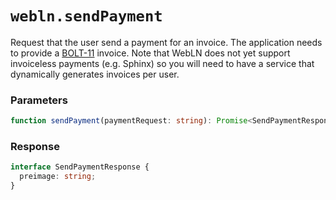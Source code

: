 # `webln.sendPayment`

Request that the user send a payment for an invoice. The application needs to provide a [BOLT-11](https://github.com/lightningnetwork/lightning-rfc/blob/master/11-payment-encoding.md) invoice. Note that WebLN does not yet support invoiceless payments (e.g. Sphinx) so you will need to have a service that dynamically generates invoices per user.

### Parameters

```ts
function sendPayment(paymentRequest: string): Promise<SendPaymentResponse>;
```

### Response

```ts
interface SendPaymentResponse {
  preimage: string;
}
```
